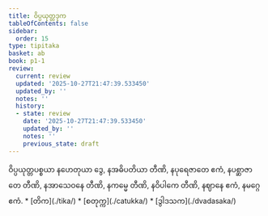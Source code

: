 ```yaml
---
title: ဝိပ္ပယုတ္တဒုက
tableOfContents: false
sidebar:
  order: 15
type: tipitaka
basket: ab
book: p1-1
review:
  current: review
  updated: '2025-10-27T21:47:39.533450'
  updated_by: ''
  notes: ''
  history:
  - state: review
    date: '2025-10-27T21:47:39.533450'
    updated_by: ''
    notes: ''
    previous_state: draft
---
```



<ReviewStatus review={frontmatter.review} showDetails={true} />

<HypothesisAnnotation frontmatter={frontmatter} />

<DynamicBreadcrumb />

<Division number="246" book="p1-1" e="ch" v="36" p="70">

<Paragraph number="784" book="p1-1">
ဝိပ္ပယုတ္တပစ္စယာ နဟေတုယာ ဒွေ, နအဓိပတိယာ တီဏိ, နပုရေဇာတေ ဧကံ, နပစ္ဆာဇာတေ တီဏိ, နအာသေဝနေ တီဏိ, နကမ္မေ တီဏိ, နဝိပါကေ တီဏိ, နဈာနေ ဧကံ, နမဂ္ဂေ ဧကံ.

</Paragraph>
</Division>

<TableOfContents book="p1-1">
* [တိက](./tika/)
* [စတုက္က](./catukka/)
* [ဒွါဒသက](./dvadasaka/)
</TableOfContents>